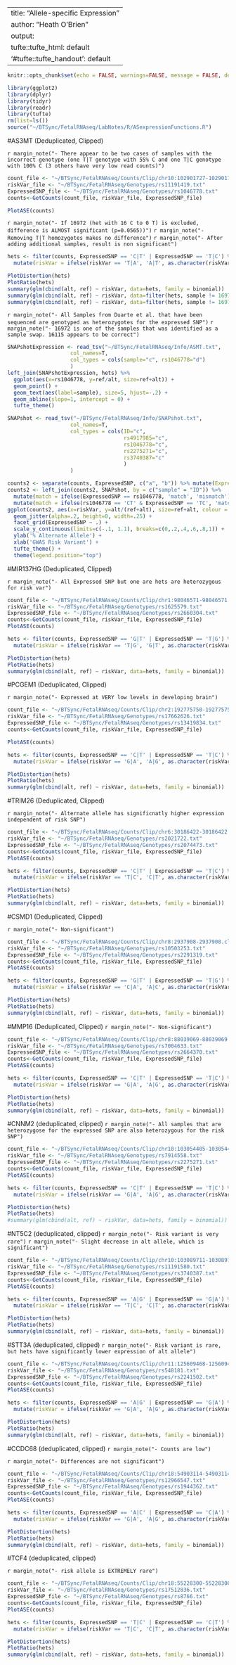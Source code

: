 
---
title: "Allele-specific Expression"
author: "Heath O'Brien"
output:
  tufte::tufte_html: default
  '#tufte::tufte_handout': default
---
<!-- see http://rstudio.github.io/tufte/ for info about tufte -->
```r
knitr::opts_chunk$set(echo = FALSE, warnings=FALSE, message = FALSE, dev.args = list(bg = 'transparent'))

library(ggplot2)
library(dplyr)
library(tidyr)
library(readr)
library(tufte)
rm(list=ls())
source("~/BTSync/FetalRNAseq/LabNotes/R/ASexpressionFunctions.R")
```

#AS3MT (Deduplicated, Clipped)

`r margin_note("- There appear to be two cases of samples with the incorrect genotype (one T|T genotype with 55% C and one T|C genotype with 100% C (3 others have very low read counts)")`

```r
count_file <- "~/BTSync/FetalRNAseq/Counts/Clip/chr10:102901727-102901727.clip.counts.txt"
riskVar_file <- "~/BTSync/FetalRNAseq/Genotypes/rs11191419.txt"
ExpressedSNP_file <- "~/BTSync/FetalRNAseq/Genotypes/rs1046778.txt"
counts<-GetCounts(count_file, riskVar_file, ExpressedSNP_file)

PlotASE(counts)
```
`r margin_note("- If 16972 (het with 16 C to 0 T) is excluded, difference is ALMOST significant (p=0.0565))")`
`r margin_note("- Removing T|T homozygotes makes no difference")`
`r margin_note("- After adding additional samples, result is non significant")`

```r
hets <- filter(counts, ExpressedSNP == 'C|T' | ExpressedSNP == 'T|C') %>% 
  mutate(riskVar = ifelse(riskVar == 'T|A', 'A|T', as.character(riskVar)))

PlotDistortion(hets)
PlotRatio(hets)
summary(glm(cbind(alt, ref) ~ riskVar, data=hets, family = binomial))
summary(glm(cbind(alt, ref) ~ riskVar, data=filter(hets, sample != 16972), family = binomial))
summary(glm(cbind(alt, ref) ~ riskVar, data=filter(hets, sample != 16972 & riskVar != 'T|T'), family = binomial))

```

`r margin_note("- All Samples from Duarte et al. that have been sequenced are genotyped as heterozygotes for the expressed SNP")`
`r margin_note("- 16972 is one of the samples that was identified as a sample swap. 16115 appears to be correct")`
```r
SNAPshotExpression <- read_tsv("~/BTSync/FetalRNAseq/Info/ASMT.txt", 
                    col_names=T,
                    col_types = cols(sample="c", rs1046778="d")
                    )
left_join(SNAPshotExpression, hets) %>% 
  ggplot(aes(x=rs1046778, y=ref/alt, size=ref+alt)) +
  geom_point() + 
  geom_text(aes(label=sample), size=5, hjust=-.2) + 
  geom_abline(slope=1, intercept = 0) +
  tufte_theme()
```


```r
SNAPshot <- read_tsv("~/BTSync/FetalRNAseq/Info/SNAPshot.txt", 
                    col_names=T,
                    col_types = cols(ID="c", 
                                     rs4917985="c", 
                                     rs1046778="c", 
                                     rs2275271="c", 
                                     rs3740387="c"
                                     )
                    )

counts2 <- separate(counts, ExpressedSNP, c("a", "b")) %>% mutate(ExpressedSNP= paste(a,b, sep=''))
counts2 <- left_join(counts2, SNAPshot, by = c("sample" = "ID")) %>% 
  mutate(match = ifelse(ExpressedSNP == rs1046778, 'match', 'mismatch')) %>%
  mutate(match = ifelse(rs1046778 == 'CT' & ExpressedSNP == 'TC', 'match', match))
ggplot(counts2, aes(x=riskVar, y=alt/(ref+alt), size=ref+alt, colour = match)) +
  geom_jitter(alpha=.2, height=0, width=.25) +
  facet_grid(ExpressedSNP ~ .) +
  scale_y_continuous(limits=c(-.1, 1.1), breaks=c(0,.2,.4,.6,.8,1)) +
  ylab('% Alternate Allele') +
  xlab('GWAS Risk Variant') +
  tufte_theme() +
  theme(legend.position="top")
```


#MIR137HG (Deduplicated, Clipped)

`r margin_note("- All Expressed SNP but one are hets are heterozygous for risk var")`

```r
count_file <- "~/BTSync/FetalRNAseq/Counts/Clip/chr1:98046571-98046571.clip.counts.txt"
riskVar_file <- "~/BTSync/FetalRNAseq/Genotypes/rs1625579.txt"
ExpressedSNP_file <- "~/BTSync/FetalRNAseq/Genotypes/rs2660304.txt"
counts<-GetCounts(count_file, riskVar_file, ExpressedSNP_file)
PlotASE(counts)

hets <- filter(counts, ExpressedSNP == 'G|T' | ExpressedSNP == 'T|G') %>% 
  mutate(riskVar = ifelse(riskVar == 'T|G', 'G|T', as.character(riskVar)))

PlotDistortion(hets)
PlotRatio(hets)
summary(glm(cbind(alt, ref) ~ riskVar, data=hets, family = binomial))

```


#PCGEM1 (Deduplicated, Clipped)

`r margin_note("- Expressed at VERY low levels in developing brain")`

```r
count_file <- "~/BTSync/FetalRNAseq/Counts/Clip/chr2:192775750-192775750.clip.counts.txt"
riskVar_file <- "~/BTSync/FetalRNAseq/Genotypes/rs17662626.txt"
ExpressedSNP_file <- "~/BTSync/FetalRNAseq/Genotypes/rs13419834.txt"
counts<-GetCounts(count_file, riskVar_file, ExpressedSNP_file)

PlotASE(counts)

hets <- filter(counts, ExpressedSNP == 'C|T' | ExpressedSNP == 'T|C') %>% 
  mutate(riskVar = ifelse(riskVar == 'G|A', 'A|G', as.character(riskVar)))

PlotDistortion(hets)
PlotRatio(hets)
summary(glm(cbind(alt, ref) ~ riskVar, data=hets, family = binomial))

```

#TRIM26 (Deduplicated, Clipped)

`r margin_note("- Alternate allele has significnatly higher expression independent of risk SNP")`

```r
count_file <- "~/BTSync/FetalRNAseq/Counts/Clip/chr6:30186422-30186422.clip.counts.txt"
riskVar_file <- "~/BTSync/FetalRNAseq/Genotypes/rs2021722.txt"
ExpressedSNP_file <- "~/BTSync/FetalRNAseq/Genotypes/rs2074473.txt"
counts<-GetCounts(count_file, riskVar_file, ExpressedSNP_file)
PlotASE(counts)

hets <- filter(counts, ExpressedSNP == 'C|T' | ExpressedSNP == 'T|C') %>% 
  mutate(riskVar = ifelse(riskVar == 'T|C', 'C|T', as.character(riskVar)))

PlotDistortion(hets)
PlotRatio(hets)
summary(glm(cbind(alt, ref) ~ riskVar, data=hets, family = binomial))
```


#CSMD1 (Deduplicated, Clipped)

`r margin_note("- Non-significant")`

```r
count_file <- "~/BTSync/FetalRNAseq/Counts/Clip/chr8:2937908-2937908.clip.counts.txt"
riskVar_file <- "~/BTSync/FetalRNAseq/Genotypes/rs10503253.txt"
ExpressedSNP_file <- "~/BTSync/FetalRNAseq/Genotypes/rs2291319.txt"
counts<-GetCounts(count_file, riskVar_file, ExpressedSNP_file)
PlotASE(counts)

hets <- filter(counts, ExpressedSNP == 'G|T' | ExpressedSNP == 'T|G') %>% 
  mutate(riskVar = ifelse(riskVar == 'C|A', 'A|C', as.character(riskVar)))

PlotDistortion(hets)
PlotRatio(hets)
summary(glm(cbind(alt, ref) ~ riskVar, data=hets, family = binomial))
```


#MMP16  (Deduplicated, Clipped)
`r margin_note("- Non-significant")`

```r
count_file <- "~/BTSync/FetalRNAseq/Counts/Clip/chr8:88039069-88039069.clip.counts.txt"
riskVar_file <- "~/BTSync/FetalRNAseq/Genotypes/rs7004633.txt"
ExpressedSNP_file <- "~/BTSync/FetalRNAseq/Genotypes/rs2664370.txt"
counts<-GetCounts(count_file, riskVar_file, ExpressedSNP_file)
PlotASE(counts)

hets <- filter(counts, ExpressedSNP == 'C|T' | ExpressedSNP == 'T|C') %>% 
  mutate(riskVar = ifelse(riskVar == 'G|A', 'A|G', as.character(riskVar)))

PlotDistortion(hets)
PlotRatio(hets)
summary(glm(cbind(alt, ref) ~ riskVar, data=hets, family = binomial))

```


#CNNM2 (deduplicated, clipped)
`r margin_note("- All samples that are heterozygose for the expressed SNP are also heterozygous for the risk SNP")`

```r
count_file <- "~/BTSync/FetalRNAseq/Counts/Clip/chr10:103054405-103054405.clip.counts.txt"
riskVar_file <- "~/BTSync/FetalRNAseq/Genotypes/rs7914558.txt"
ExpressedSNP_file <- "~/BTSync/FetalRNAseq/Genotypes/rs2275271.txt"
counts<-GetCounts(count_file, riskVar_file, ExpressedSNP_file)
PlotASE(counts)

hets <- filter(counts, ExpressedSNP == 'C|T' | ExpressedSNP == 'T|C') %>% 
  mutate(riskVar = ifelse(riskVar == 'G|A', 'A|G', as.character(riskVar)))

PlotDistortion(hets)
PlotRatio(hets)
#summary(glm(cbind(alt, ref) ~ riskVar, data=hets, family = binomial))

```

#NT5C2 (deduplicated, clipped)
`r margin_note("- Risk variant is very rare")`
`r margin_note("- Slight decrease in alt allele, which is significant")`

```r
count_file <- "~/BTSync/FetalRNAseq/Counts/Clip/chr10:103089711-103089711.clip.counts.txt"
riskVar_file <- "~/BTSync/FetalRNAseq/Genotypes/rs11191580.txt"
ExpressedSNP_file <- "~/BTSync/FetalRNAseq/Genotypes/rs3740387.txt"
counts<-GetCounts(count_file, riskVar_file, ExpressedSNP_file)
PlotASE(counts)

hets <- filter(counts, ExpressedSNP == 'A|G' | ExpressedSNP == 'G|A') %>% 
  mutate(riskVar = ifelse(riskVar == 'T|C', 'C|T', as.character(riskVar)))

PlotDistortion(hets)
PlotRatio(hets)
summary(glm(cbind(alt, ref) ~ riskVar, data=hets, family = binomial))
```

#STT3A (deduplicated, clipped)
`r margin_note("- Risk variant is rare, but hets have significantly lower expression of alt allele")`

```r
count_file <- "~/BTSync/FetalRNAseq/Counts/Clip/chr11:125609468-125609468.clip.counts.txt"
riskVar_file <- "~/BTSync/FetalRNAseq/Genotypes/rs548181.txt"
ExpressedSNP_file <- "~/BTSync/FetalRNAseq/Genotypes/rs2241502.txt"
counts<-GetCounts(count_file, riskVar_file, ExpressedSNP_file)
PlotASE(counts)

hets <- filter(counts, ExpressedSNP == 'A|G' | ExpressedSNP == 'G|A') %>% 
  mutate(riskVar = ifelse(riskVar == 'G|A', 'A|G', as.character(riskVar)))

PlotDistortion(hets)
PlotRatio(hets)
summary(glm(cbind(alt, ref) ~ riskVar, data=hets, family = binomial))
```


#CCDC68 (deduplicated, clipped)
`r margin_note("- Counts are low")`

`r margin_note("- Differences are not significant")`
```r
count_file <- "~/BTSync/FetalRNAseq/Counts/Clip/chr18:54903114-54903114.clip.counts.txt"
riskVar_file <- "~/BTSync/FetalRNAseq/Genotypes/rs12966547.txt"
ExpressedSNP_file <- "~/BTSync/FetalRNAseq/Genotypes/rs1944362.txt"
counts<-GetCounts(count_file, riskVar_file, ExpressedSNP_file)
PlotASE(counts)

hets <- filter(counts, ExpressedSNP == 'A|C' | ExpressedSNP == 'C|A') %>% 
  mutate(riskVar = ifelse(riskVar == 'G|A', 'A|G', as.character(riskVar)))

PlotDistortion(hets)
PlotRatio(hets)
summary(glm(cbind(alt, ref) ~ riskVar, data=hets, family = binomial))

```


#TCF4 (deduplicated, clipped)

`r margin_note("- risk allele is EXTREMELY rare")`

```r
count_file <- "~/BTSync/FetalRNAseq/Counts/Clip/chr18:55228300-55228300.clip.counts.txt"
riskVar_file <- "~/BTSync/FetalRNAseq/Genotypes/rs17512836.txt"
ExpressedSNP_file <- "~/BTSync/FetalRNAseq/Genotypes/rs8766.txt"
counts<-GetCounts(count_file, riskVar_file, ExpressedSNP_file)
PlotASE(counts)

hets <- filter(counts, ExpressedSNP == 'T|C' | ExpressedSNP == 'C|T') %>% 
  mutate(riskVar = ifelse(riskVar == 'T|C', 'C|T', as.character(riskVar)))

PlotDistortion(hets)
PlotRatio(hets)
summary(glm(cbind(alt, ref) ~ riskVar, data=hets, family = binomial))
```